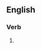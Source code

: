 ==English==

===Verb===
{{head|en|verb form}}

# {{present participle of|outbalance|lang=en|nocat=1}}